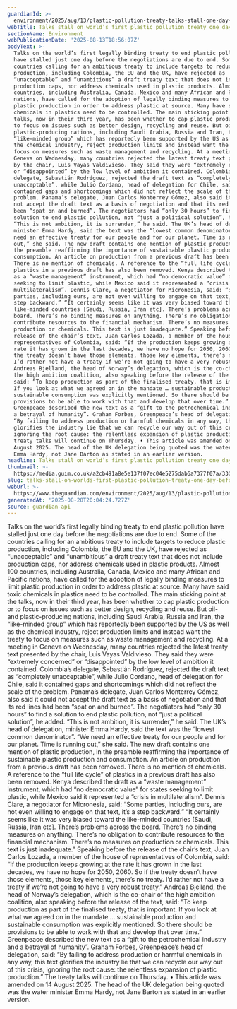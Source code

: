 ```yaml
---
guardianId: >-
  environment/2025/aug/13/plastic-pollution-treaty-talks-stall-one-day-before-deadline
webTitle: Talks stall on world’s first plastic pollution treaty one day before deadline
sectionName: Environment
webPublicationDate: '2025-08-13T18:56:07Z'
bodyText: >-
  Talks on the world’s first legally binding treaty to end plastic pollution
  have stalled just one day before the negotiations are due to end. Some of the
  countries calling for an ambitious treaty to include targets to reduce plastic
  production, including Colombia, the EU and the UK, have rejected as
  “unacceptable” and “unambitious” a draft treaty text that does not include
  production caps, nor address chemicals used in plastic products. Almost 100
  countries, including Australia, Canada, Mexico and many African and Pacific
  nations, have called for the adoption of legally binding measures to limit
  plastic production in order to address plastic at source. Many have said toxic
  chemicals in plastics need to be controlled. The main sticking point at the
  talks, now in their third year, has been whether to cap plastic production or
  to focus on issues such as better design, recycling and reuse. But oil- and
  plastic-producing nations, including Saudi Arabia, Russia and Iran, the
  “like-minded group” which has reportedly been supported by the US as well as
  the chemical industry, reject production limits and instead want the treaty to
  focus on measures such as waste management and recycling. At a meeting in
  Geneva on Wednesday, many countries rejected the latest treaty text presented
  by the chair, Luis Vayas Valdivieso. They said they were “extremely concerned”
  or “disappointed” by the low level of ambition it contained. Colombia’s
  delegate, Sebastián Rodríguez, rejected the draft text as “completely
  unacceptable”, while Julio Cordano, head of delegation for Chile, said it
  contained gaps and shortcomings which did not reflect the scale of the
  problem. Panama’s delegate, Juan Carlos Monterrey Gómez, also said it could
  not accept the draft text as a basis of negotiation and that its red lines had
  been “spat on and burned”. The negotiators had “only 30 hours” to find a
  solution to end plastic pollution, not “just a political solution”, he added.
  “This is not ambition, it is surrender,” he said. The UK’s head of delegation,
  minister Emma Hardy, said the text was the “lowest common denominator”. “We
  need an effective treaty for our people and for our planet. Time is running
  out,” she said. The new draft contains one mention of plastic production, in
  the preamble reaffirming the importance of sustainable plastic production and
  consumption. An article on production from a previous draft has been removed.
  There is no mention of chemicals. A reference to the “full life cycle” of
  plastics in a previous draft has also been removed. Kenya described the draft
  as a “waste management” instrument, which had “no democratic value” for states
  seeking to limit plastic, while Mexico said it represented a “crisis in
  multilateralism”. Dennis Clare, a negotiator for Micronesia, said: “Some
  parties, including ours, are not even willing to engage on that text, it’s a
  step backward.” “It certainly seems like it was very biased toward the
  like-minded countries [Saudi, Russia, Iran etc]. There’s problems across the
  board. There’s no binding measures on anything. There’s no obligation to
  contribute resources to the financial mechanism. There’s no measures on
  production or chemicals. This text is just inadequate.” Speaking before the
  release of the chair’s text, Juan Carlos Lozada, a member of the house of
  representatives of Colombia, said: “If the production keeps growing at the
  rate it has grown in the last decades, we have no hope for 2050, 2060. So if
  the treaty doesn’t have those elements, those key elements, there’s no treaty.
  I’d rather not have a treaty if we’re not going to have a very robust treaty.”
  Andreas Bjelland, the head of Norway’s delegation, which is the co-chair of
  the high ambition coalition, also speaking before the release of the text,
  said: “To keep production as part of the finalised treaty, that is important.
  If you look at what we agreed on in the mandate … sustainable production and
  sustainable consumption was explicitly mentioned. So there should be
  provisions to be able to work with that and develop that over time.”
  Greenpeace described the new text as a “gift to the petrochemical industry and
  a betrayal of humanity”. Graham Forbes, Greenpeace’s head of delegation, said:
  “By failing to address production or harmful chemicals in any way, this text
  glorifies the industry lie that we can recycle our way out of this crisis,
  ignoring the root cause: the relentless expansion of plastic production.” The
  treaty talks will continue on Thursday. • This article was amended on 14
  August 2025. The head of the UK delegation being quoted was the water minister
  Emma Hardy, not Jane Barton as stated in an earlier version.
headline: Talks stall on world’s first plastic pollution treaty one day before deadline
thumbnail: >-
  https://media.guim.co.uk/a2cb491a8e5e137f07ec04e5275dab6a7377f07a/330_0_4471_3577/500.jpg
slug: talks-stall-on-worlds-first-plastic-pollution-treaty-one-day-before-deadline
webUrl: >-
  https://www.theguardian.com/environment/2025/aug/13/plastic-pollution-treaty-talks-stall-one-day-before-deadline
generatedAt: '2025-08-28T20:04:24.727Z'
source: guardian-api
---
```

Talks on the world’s first legally binding treaty to end plastic pollution have stalled just one day before the negotiations are due to end. Some of the countries calling for an ambitious treaty to include targets to reduce plastic production, including Colombia, the EU and the UK, have rejected as “unacceptable” and “unambitious” a draft treaty text that does not include production caps, nor address chemicals used in plastic products. Almost 100 countries, including Australia, Canada, Mexico and many African and Pacific nations, have called for the adoption of legally binding measures to limit plastic production in order to address plastic at source. Many have said toxic chemicals in plastics need to be controlled. The main sticking point at the talks, now in their third year, has been whether to cap plastic production or to focus on issues such as better design, recycling and reuse. But oil- and plastic-producing nations, including Saudi Arabia, Russia and Iran, the “like-minded group” which has reportedly been supported by the US as well as the chemical industry, reject production limits and instead want the treaty to focus on measures such as waste management and recycling. At a meeting in Geneva on Wednesday, many countries rejected the latest treaty text presented by the chair, Luis Vayas Valdivieso. They said they were “extremely concerned” or “disappointed” by the low level of ambition it contained. Colombia’s delegate, Sebastián Rodríguez, rejected the draft text as “completely unacceptable”, while Julio Cordano, head of delegation for Chile, said it contained gaps and shortcomings which did not reflect the scale of the problem. Panama’s delegate, Juan Carlos Monterrey Gómez, also said it could not accept the draft text as a basis of negotiation and that its red lines had been “spat on and burned”. The negotiators had “only 30 hours” to find a solution to end plastic pollution, not “just a political solution”, he added. “This is not ambition, it is surrender,” he said. The UK’s head of delegation, minister Emma Hardy, said the text was the “lowest common denominator”. “We need an effective treaty for our people and for our planet. Time is running out,” she said. The new draft contains one mention of plastic production, in the preamble reaffirming the importance of sustainable plastic production and consumption. An article on production from a previous draft has been removed. There is no mention of chemicals. A reference to the “full life cycle” of plastics in a previous draft has also been removed. Kenya described the draft as a “waste management” instrument, which had “no democratic value” for states seeking to limit plastic, while Mexico said it represented a “crisis in multilateralism”. Dennis Clare, a negotiator for Micronesia, said: “Some parties, including ours, are not even willing to engage on that text, it’s a step backward.” “It certainly seems like it was very biased toward the like-minded countries [Saudi, Russia, Iran etc]. There’s problems across the board. There’s no binding measures on anything. There’s no obligation to contribute resources to the financial mechanism. There’s no measures on production or chemicals. This text is just inadequate.” Speaking before the release of the chair’s text, Juan Carlos Lozada, a member of the house of representatives of Colombia, said: “If the production keeps growing at the rate it has grown in the last decades, we have no hope for 2050, 2060. So if the treaty doesn’t have those elements, those key elements, there’s no treaty. I’d rather not have a treaty if we’re not going to have a very robust treaty.” Andreas Bjelland, the head of Norway’s delegation, which is the co-chair of the high ambition coalition, also speaking before the release of the text, said: “To keep production as part of the finalised treaty, that is important. If you look at what we agreed on in the mandate … sustainable production and sustainable consumption was explicitly mentioned. So there should be provisions to be able to work with that and develop that over time.” Greenpeace described the new text as a “gift to the petrochemical industry and a betrayal of humanity”. Graham Forbes, Greenpeace’s head of delegation, said: “By failing to address production or harmful chemicals in any way, this text glorifies the industry lie that we can recycle our way out of this crisis, ignoring the root cause: the relentless expansion of plastic production.” The treaty talks will continue on Thursday. • This article was amended on 14 August 2025. The head of the UK delegation being quoted was the water minister Emma Hardy, not Jane Barton as stated in an earlier version.
